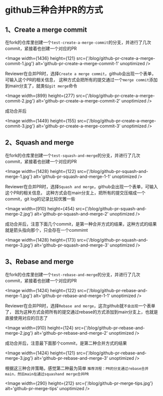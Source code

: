# github三种合并PR的方式

## 1、Create a merge commit

在fork的仓库里创建一个`test-create-a-merge-commit`的分支，并进行了几次commit，紧接着也创建一个对应的PR

<Image
  width={1436}
  height={121}
  src={'/blog/github-pr-create-a-merge-commit-1.jpg'}
  alt='github-pr-create-a-merge-commit-1'
  unoptimized
/>

Reviewer在合并PR时，选择`Create a merge commit`，github会出现一个表单，可输入这个PR的相关信息，
这种方式会把所有的提交通过一个`merge commit`添加到main分支了，就类似`git merge`命令

<Image
  width={899}
  height={277}
  src={'/blog/github-pr-create-a-merge-commit-2.jpg'}
  alt='github-pr-create-a-merge-commit-2'
  unoptimized
/>

成功合并后

<Image
  width={1449}
  height={155}
  src={'/blog/github-pr-create-a-merge-commit-3.jpg'}
  alt='github-pr-create-a-merge-commit-3'
  unoptimized
/>

## 2、Squash and merge

在fork的仓库里创建一个`test-squash-and-merge`的分支，并进行了几次commit，紧接着也创建一个对应的PR

<Image
  width={1428}
  height={122}
  src={'/blog/github-pr-squash-and-merge-1.jpg'}
  alt='github-pr-squash-and-merge-1-1'
  unoptimized
/>

Reviewer在合并PR时，选择`Squash and merge`，github会出现一个表单，可输入这个PR的相关信息，
这种方式会在main分支上，把所有的提交压缩成一个commit，git log的记录比较优雅一些

<Image
  width={910}
  height={454}
  src={'/blog/github-pr-squash-and-merge-2.jpg'}
  alt='github-pr-squash-and-merge-2'
  unoptimized
/>

成功合并后，注意下面几个commit，是第一种合并方式的结果，这种方式的结果就是箭头指向那个，只会存在一个commimt

<Image
  width={1428}
  height={173}
  src={'/blog/github-pr-squash-and-merge-3.jpg'}
  alt='github-pr-squash-and-merge-3'
  unoptimized
/>

## 3、Rebase and merge

在fork的仓库里创建一个`test-rebase-and-merge`的分支，并进行了几次commit，紧接着也创建一个对应的PR

<Image
  width={1424}
  height={122}
  src={'/blog/github-pr-rebase-and-merge-1.jpg'}
  alt='github-pr-rebase-and-merge-1-1'
  unoptimized
/>

Reviewer在合并PR时，选择`Rebase and merge`，这次github就`不会出现`一个表单了，
因为这种方式会把所有的提交通过rebase的方式添加到main分支上，也就是直接使用对应的日志了

<Image
  width={910}
  height={124}
  src={'/blog/github-pr-rebase-and-merge-2.jpg'}
  alt='github-pr-rebase-and-merge-2'
  unoptimized
/>

成功合并后，注意最下面那个commit，是第二种合并方式的结果

<Image
  width={1424}
  height={121}
  src={'/blog/github-pr-rebase-and-merge-3.jpg'}
  alt='github-pr-rebase-and-merge-3'
  unoptimized
/>

根据这三种合并策略，感觉第二种最为简单
`推荐流程：PR的分支通过rebase合并main，然后main在通过squashand merge合并PR`

<Image
  width={290}
  height={212}
  src={'/blog/github-pr-merge-tips.jpg'}
  alt='github-pr-merge-tips'
  unoptimized
/>
